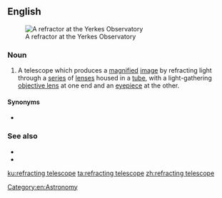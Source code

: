 ==English==
{{wikipedia}}
[[File:Yerkes Observatory Astro4p7.jpg|thumb|A refractor at the Yerkes Observatory]]

===Noun===
{{en-noun|head=[[refracting]] [[telescope]]}}

# A telescope which produces a [[magnify|magnified]] [[image]] by refracting light through a [[series]] of [[lens]]es housed in a [[tube]], with a light-gathering [[objective lens]] at one end and an [[eyepiece]] at the other.

====Synonyms====
* {{l|en|refractor}}

===See also===
* {{l|en|reflecting telescope}}
* {{l|en|spyglass}}

[[Category:en:Astronomy]]

[[ku:refracting telescope]]
[[ta:refracting telescope]]
[[zh:refracting telescope]]